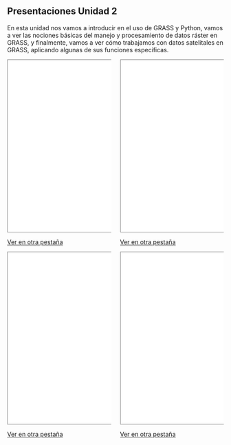 

:::{.column-page}
## Presentaciones Unidad 2

En esta unidad nos vamos a introducir en el uso de GRASS y Python, vamos a ver 
las nociones básicas del manejo y procesamiento de datos ráster en GRASS, y 
finalmente, vamos a ver cómo trabajamos con datos satelitales en GRASS, 
aplicando algunas de sus funciones específicas. 


:::: columns
::: {.column width="50%"}
```{=html}
<iframe class="slide-deck", style="width:100%;height:400px; border:1px solid gray;" src="raster_data_in_grass.html"></iframe>
```

[Ver en otra pestaña](raster_data_in_grass.html){target="_blank"}
:::

::: {.column width="50%"}
```{=html}
<iframe class="slide-deck", style="width:100%;height:400px; border:1px solid gray;" src="python_and_grass.html"></iframe>
```

[Ver en otra pestaña](python_and_grass.html){target="_blank"}
:::
::::


:::: columns
::: {.column width="50%"}
```{=html}
<iframe class="slide-deck", style="width:100%;height:400px; border:1px solid gray;" src="imagery_data_in_grass.html"></iframe>
```

[Ver en otra pestaña](imagery_data_in_grass.html){target="_blank"}
:::

::: {.column width="50%"}
```{=html}
<iframe class="slide-deck", style="width:100%;height:400px; border:1px solid gray;" src="exercise_sentinel2.html"></iframe>
```

[Ver en otra pestaña](exercise_sentinel2.html){target="_blank"}
:::
::::

:::
